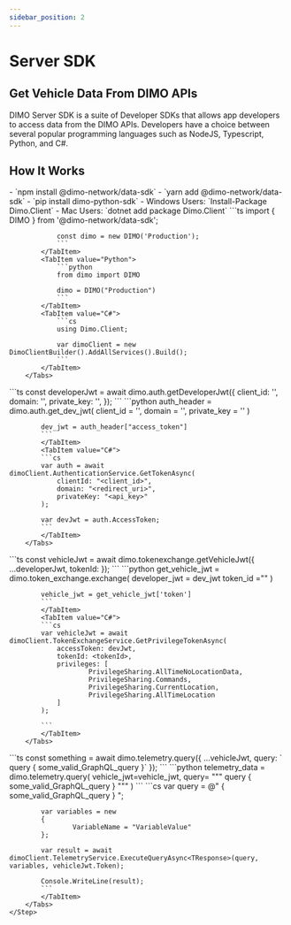 ```yaml
---
sidebar_position: 2
---
```



# Server SDK

## Get Vehicle Data From DIMO APIs
DIMO Server SDK is a suite of Developer SDKs that allows app developers to access data from the DIMO APIs. 
Developers have a choice between several popular programming languages such as NodeJS, Typescript, Python, and C#.

## How It Works
<Stepper>
  <Step title="Install the SDK">
		<Tabs>
			<TabItem value="JS/TS">
				- `npm install @dimo-network/data-sdk`
				- `yarn add @dimo-network/data-sdk`
			</TabItem>
			<TabItem value="Python">
				- `pip install dimo-python-sdk`
			</TabItem>
			<TabItem value="C#">
				- Windows Users: `Install-Package Dimo.Client`
				- Mac Users: `dotnet add package Dimo.Client`
			</TabItem>
		</Tabs>
	</Step>
  <Step title="Initiate the SDK">
		<Tabs>
			<TabItem value="JS/TS">
				```ts
				import { DIMO } from '@dimo-network/data-sdk';

				const dimo = new DIMO('Production');
				```
			</TabItem>
			<TabItem value="Python">
				```python
				from dimo import DIMO

				dimo = DIMO("Production")
				```
			</TabItem>
			<TabItem value="C#">
				```cs
				using Dimo.Client;

				var dimoClient = new DimoClientBuilder().AddAllServices().Build();
				```
			</TabItem>
		</Tabs>
  </Step>
  <Step title="Authenticate Using Your Developer License">
		<Tabs>
			<TabItem value="JS/TS">
			```ts
			const developerJwt = await dimo.auth.getDeveloperJwt({
				client_id: '<client_id>',
				domain: '<redirect_uri>',
				private_key: '<api_key>',
			});
			```
			</TabItem>
			<TabItem value="Python">
			```python
			auth_header = dimo.auth.get_dev_jwt(
				client_id = '<client_id>',
				domain = '<redirect_uri>',
				private_key = '<api_key>'
			)

			dev_jwt = auth_header["access_token"]
			```
			</TabItem>
			<TabItem value="C#">
			```cs
			var auth = await dimoClient.AuthenticationService.GetTokenAsync(
				clientId: "<client_id>",
				domain: "<redirect_uri>",
				privateKey: "<api_key>"
			);
				
			var devJwt = auth.AccessToken;
			```
			</TabItem>
		</Tabs>
  </Step>
	<Step title="Getting a Vehicle JWT">
		<Tabs>
			<TabItem value="JS/TS">
			```ts
			const vehicleJwt = await dimo.tokenexchange.getVehicleJwt({
				...developerJwt,
				tokenId: <token_id>
			});
			```
			</TabItem>
			<TabItem value="Python">
			```python
			get_vehicle_jwt = dimo.token_exchange.exchange(
				developer_jwt = dev_jwt
				token_id ="<token_id>"
			)

			vehicle_jwt = get_vehicle_jwt['token']
			```
			</TabItem>
			<TabItem value="C#">
			```cs
			var vehicleJwt = await dimoClient.TokenExchangeService.GetPrivilegeTokenAsync(
				accessToken: devJwt,
				tokenId: <tokenId>,
				privileges: [ 
						PrivilegeSharing.AllTimeNoLocationData,
						PrivilegeSharing.Commands, 
						PrivilegeSharing.CurrentLocation, 
						PrivilegeSharing.AllTimeLocation 
				]
			);

			```
			</TabItem>
		</Tabs>
  </Step>
	  <Step title="Fetching Vehicle Data">
		<Tabs>
			<TabItem value="JS/TS">
			```ts
			const something = await dimo.telemetry.query({
				...vehicleJwt,
				query: `
					query {
						some_valid_GraphQL_query
					}`
			});
			```
			</TabItem>
			<TabItem value="Python">
			```python
			telemetry_data = dimo.telemetry.query(
				vehicle_jwt=vehicle_jwt,
				query= """
						query {
								some_valid_GraphQL_query
								}
						"""
			)
			```
			</TabItem>
			<TabItem value="C#">
			```cs
			var query = @"
			{
				some_valid_GraphQL_query
			}
			";

			var variables = new
			{
					VariableName = "VariableValue"
			};

			var result = await dimoClient.TelemetryService.ExecuteQueryAsync<TResponse>(query, variables, vehicleJwt.Token);

			Console.WriteLine(result);
			```
			</TabItem>
		</Tabs>
	</Step>
</Stepper>